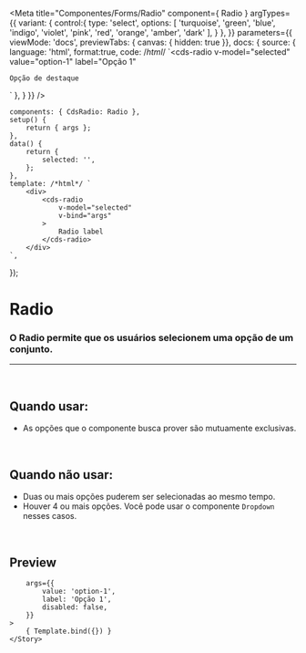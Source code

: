 
<Meta
	title="Componentes/Forms/Radio"
	component={ Radio }
	argTypes={{
		variant: {
			control:{
				type: 'select',
				options: [
					'turquoise',
					'green',
					'blue',
					'indigo',
					'violet',
					'pink',
					'red',
					'orange',
					'amber',
					'dark'
				],
			}
		},
	}}
	parameters={{
		viewMode: 'docs',
		previewTabs: { canvas: { hidden: true }},
		docs: {
			source: {
				language: 'html',
				format:true,
				code: /*html*/ 
`<cds-radio
	v-model="selected"
	value="option-1"
	label="Opção 1"
>
	Opção de destaque
</cds-radio>`
			},
		}
	}}
/>

	components: { CdsRadio: Radio },
	setup() {
		return { args };
	},
	data() {
		return {
			selected: '',
		};
	},
	template: /*html*/ `
		<div>
			<cds-radio
				v-model="selected"
				v-bind="args"
			>
				Radio label
			</cds-radio>
		</div>
	`,
});

# Radio

### O Radio permite que os usuários selecionem uma opção de um conjunto.
---
<br />

## Quando usar:
- As opções que o componente busca prover são mutuamente exclusivas.

<br />

## Quando não usar:
- Duas ou mais opções puderem ser selecionadas ao mesmo tempo.
- Houver 4 ou mais opções. Você pode usar o componente `Dropdown` nesses casos.

<br />

## Preview

<Canvas>
	<Story
		name="Radio"
		
		args={{
			value: 'option-1',
			label: 'Opção 1',
			disabled: false,
		}}
	>
		{ Template.bind({}) }
	</Story>
</Canvas>

<ArgsTable story="Radio" />
